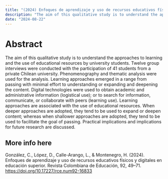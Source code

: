 ```yaml
---
title: "(2024) Enfoques de aprendizaje y uso de recursos educativos físicos y digitales en educación superior"
description: "The aim of this qualitative study is to understand the approaches to learning and the use of educational resources by university students."
date: "2024-08-22"
---
```


# Abstract

The aim of this qualitative study is to understand the approaches to learning and the use of educational resources by university students. Twelve group interviews were conducted with the participation of 41 students from a private Chilean university. Phenomenography and thematic analysis were used for the analysis. Learning approaches emerged in a range from passing with minimal effort to understanding or expanding and deepening the content. Digital technologies were used to obtain academic and administrative information (logistical use); or to search for information, communicate, or collaborate with peers (learning use). Learning approaches are associated with the use of educational resources. When deeper approaches are adopted, they tend to be used to expand or deepen content; whereas when shallower approaches are adopted, they tend to be used to facilitate the goal of passing. Practical implications and implications for future research are discussed.

## More info here

González, C., López, D., Calle-Arango, L., & Montenegro, H. (2024). Enfoques de aprendizaje y uso de recursos educativos físicos y digitales en educación superior. Revista Colombiana de Educación, 92, 49--71. <https://doi.org/10.17227/rce.num92-16833>
